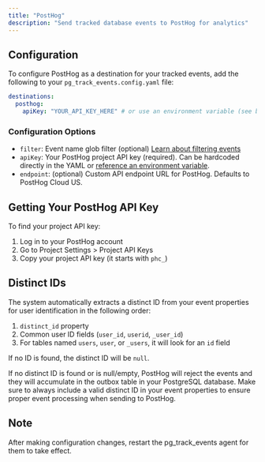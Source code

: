 ```yaml
---
title: "PostHog"
description: "Send tracked database events to PostHog for analytics"
---
```


## Configuration

To configure PostHog as a destination for your tracked events, add the following to your `pg_track_events.config.yaml` file:

```yaml
destinations:
  posthog:
    apiKey: "YOUR_API_KEY_HERE" # or use an environment variable (see below)
```

### Configuration Options

- `filter`: Event name glob filter (optional) [Learn about filtering events](/docs/destinations#destination-event-name-filters)
- `apiKey`: Your PostHog project API key (required). Can be hardcoded directly in the YAML or [reference an environment variable](/docs/destinations#referencing-environment-variables).
- `endpoint`: (optional) Custom API endpoint URL for PostHog. Defaults to PostHog Cloud US.

## Getting Your PostHog API Key

To find your project API key:

1. Log in to your PostHog account
2. Go to Project Settings > Project API Keys
3. Copy your project API key (it starts with `phc_`)

## Distinct IDs

The system automatically extracts a distinct ID from your event properties for user identification in the following order:

1. `distinct_id` property
2. Common user ID fields (`user_id`, `userid`, `_user_id`)
3. For tables named `users`, `user`, or `_users`, it will look for an `id` field

If no ID is found, the distinct ID will be `null`.

<Callout title="PostHog will reject events with missing distinct IDs" type="error">
  If no distinct ID is found or is null/empty, PostHog will reject the events and they will accumulate in the outbox table in your PostgreSQL database. Make sure to always include a valid distinct ID in your event properties to ensure proper event processing when sending to PostHog.
</Callout>

## Note

After making configuration changes, restart the pg_track_events agent for them to take effect.